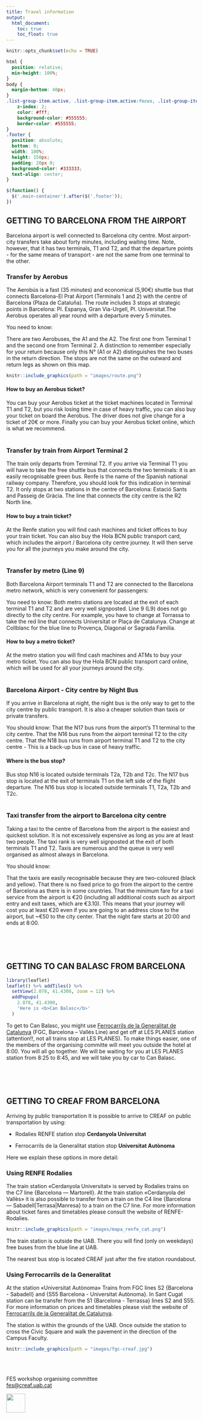 ```yaml
---
title: Travel information
output: 
  html_document:
    toc: true
    toc_float: true
---
```

<style>
  .title{
    display: none;
  }
</style>

```r
knitr::opts_chunk$set(echo = TRUE)
```

```css
html {
  position: relative;
  min-height: 100%;
}
body {
  margin-bottom: 40px;
}
.list-group-item.active, .list-group-item.active:focus, .list-group-item.active:hover {
    z-index: 2;
    color: #fff;
    background-color: #555555;
    border-color: #555555;
}
.footer {
  position: absolute;
  bottom: 0;
  width: 100%;
  height: 150px;
  padding: 20px 0;
  background-color: #333333;
  text-align: center;
}
```

```js
$(function() {
  $('.main-container').after($('.footer'));
})
```
<style>
.title{
    display: none;
}
.tocify-extend-page { 
  height: 100px !important;
}
</style>

<h2>GETTING TO BARCELONA FROM THE AIRPORT</h2>
Barcelona airport is well connected to Barcelona city centre. Most airport-city transfers take about forty minutes, including waiting time. Note, however, that it has two terminals, T1 and T2, and that the departure points - for the same means of transport - are not the same from one terminal to the other.

<h3>Transfer by Aerobus</h3>

The Aerobús is a fast (35 minutes) and economical (5,90€) shuttle bus that connects Barcelona-El Prat Airport (Terminals 1 and 2) with the centre of Barcelona (Plaza de Cataluña). The route includes 3 stops at strategic points in Barcelona: Pl. Espanya, Gran Via-Urgell, Pl. Universitat.The Aerobus operates all year round with a departure every 5 minutes.

You need to know:

There are two Aerobuses, the A1 and the A2. The first one from Terminal 1 and the second one from Terminal 2. A distinction to remember especially for your return because only this N° (A1 or A2) distinguishes the two buses in the return direction.
The stops are not the same on the outward and return legs as shown on this map.

```r
knitr::include_graphics(path = "images/route.png")
```

<h4>How to buy an Aerobus ticket?</h4>
You can buy your Aerobus ticket at the ticket machines located in Terminal T1 and T2, but you risk losing time in case of heavy traffic, you can also buy your ticket on board the Aerobus. The driver does not give change for a ticket of 20€ or more. Finally you can buy your Aerobus ticket online, which is what we recommend.
<br>
<br>

<h3>Transfer by train from Airport Terminal 2</h3>

The train only departs from Terminal T2. If you arrive via Terminal T1 you will have to take the free shuttle bus that connects the two terminals: it is an easily recognisable green bus. Renfe is the name of the Spanish national railway company. Therefore, you should look for this indication in terminal T2. It only stops at two stations in the centre of Barcelona: Estació Sants and Passeig de Gràcia. The line that connects the city centre is the R2 North line.

<h4>How to buy a train ticket?</h4>
At the Renfe station you will find cash machines and ticket offices to buy your train ticket. You can also buy the Hola BCN public transport card, which includes the airport / Barcelona city centre journey. It will then serve you for all the journeys you make around the city.
<br>
<br>

<h3>Transfer by metro (Line 9)</h3>
Both Barcelona Airport terminals T1 and T2 are connected to the Barcelona metro network, which is very convenient for passengers:

You need to know:
Both metro stations are located at the exit of each terminal T1 and T2 and are very well signposted.
Line 9 (L9) does not go directly to the city centre. For example, you have to change at Torrassa to take the red line that connects Universitat or Plaça de Catalunya. Change at Collblanc for the blue line to Provença, Diagonal or Sagrada Familia.

<h4>How to buy a metro ticket?</h4>
At the metro station you will find cash machines and ATMs to buy your metro ticket.
You can also buy the Hola BCN public transport card online, which will be used for all your journeys around the city.
<br>
<br>

<h3>Barcelona Airport - City centre by Night Bus</h3>
If you arrive in Barcelona at night, the night bus is the only way to get to the city centre by public transport. It is also a cheaper solution than taxis or private transfers.

You should know:
That the N17 bus runs from the airport's T1 terminal to the city centre.
That the N16 bus runs from the airport terminal T2 to the city centre.
That the N18 bus runs from airport terminal T1 and T2 to the city centre - This is a back-up bus in case of heavy traffic.

<h4>Where is the bus stop?</h4>
Bus stop N16 is located outside terminals T2a, T2b and T2c.
The N17 bus stop is located at the exit of terminals T1 on the left side of the flight departure.
The N16 bus stop is located outside terminals T1, T2a, T2b and T2c.
<br>
<br>


<h3>Taxi transfer from the airport to Barcelona city centre</h3>

Taking a taxi to the centre of Barcelona from the airport is the easiest and quickest solution. It is not excessively expensive as long as you are at least two people. The taxi rank is very well signposted at the exit of both terminals T1 and T2. Taxis are numerous and the queue is very well organised as almost always in Barcelona.

You should know:

That the taxis are easily recognisable because they are two-coloured (black and yellow).
That there is no fixed price to go from the airport to the centre of Barcelona as there is in some countries.
That the minimum fare for a taxi service from the airport is €20 (including all additional costs such as airport entry and exit taxes, which are €3.10). This means that your journey will cost you at least €20 even if you are going to an address close to the airport, but ~€50 to the city center.
That the night fare starts at 20:00 and ends at 8:00.

<br>
<br>
<br>


<h2>GETTING TO CAN BALASC FROM BARCELONA</h2>


```r
library(leaflet)
leaflet() %>% addTiles() %>%
  setView(2.078, 41.4300, zoom = 12) %>%
  addPopups(
    2.078, 41.4300,
    'Here is <b>Can Balasc</b>'
  )
```

To get to Can Balasc, you might use [Ferrocarrils de la Generalitat de Catalunya](https://www.fgc.cat/en/fgc-network/l-barcelona-valles/) (FGC, Barcelona – Vallés Line) and get off at LES PLANES station (attention!!, not all trains stop at LES PLANES). To make things easier, one of the members of the organising committe will meet you outside the hotel at 8:00. You will all go together. We will be waiting for you at LES PLANES station from 8:25 to 8:45, and we will take you by car to Can Balasc.


<br>
<br>
<br>

<h2>GETTING TO CREAF FROM BARCELONA</h2>

Arriving by public transportation
It is possible to arrive to CREAF on public transportation by using:

- Rodalies RENFE
station stop **Cerdanyola Universitat**
 
- Ferrocarrils de la Generalitat
station stop **Universitat Autònoma**


Here we explain these options in more detail:

<h3>Using RENFE Rodalies</h3>
The train station «Cerdanyola Universitat» is served by Rodalies trains on the C7 line {Barcelona — Martorell}.
At the train station «Cerdanyola del Vallès» it is also possible to transfer from a train on the C4 line {Barcelona — Sabadell|Terrasa|Manresa} to a train on the C7 line.
For more information about ticket fares and timetables please consult the website of RENFE-Rodalies.

```r
knitr::include_graphics(path = "images/mapa_renfe_cat.png")
```

The train station is outside the UAB. There you will find (only on weekdays) free buses from the blue line at UAB. 
 
The nearest bus stop is located CREAF just after the fire station roundabout.


 
<h3>Using Ferrocarrils de la Generalitat</h3>
At the station «Universitat Autònoma» Trains from FGC lines S2 {Barcelona - Sabadell} and {S55 Barcelona - Universitat Autònoma}.
In Sant Cugat station can be transfer from the S1 {Barcelona - Terrassa} lines S2 and S55.
For more information on prices and timetables please visit the website of [Ferrocarrils de la Generalitat de Catalunya](https://www.fgc.cat/en/fgc-network/l-barcelona-valles/).
 
The station is within the grounds of the UAB. Once outside the station to cross the Civic Square and walk the pavement in the direction of the Campus Faculty.

```r
knitr::include_graphics(path = "images/fgc-creaf.jpg")
```

<br>
<br>


::: {.footer .text-muted .bg-info}
 <p>FES workshop organising committee<br>
 <a href="mailto:fes@creaf.uab.cat">fes@creaf.uab.cat</a></p>
 <img src="images/CREAF SO - logo pluma_blanca ENG_ministerio.png" alt="" height = "50">
:::